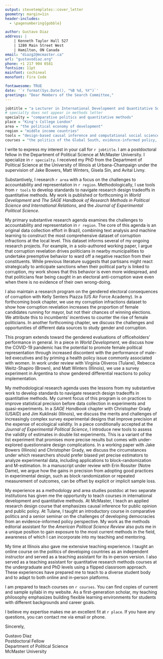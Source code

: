 ```yaml
---
output: stevetemplates::cover_letter
geometry: margin=1in
header-includes:
  - \pagenumbering{gobble}

author: Gustavo Diaz
address: |
    | Kenneth Taylor Hall 527
    | 1280 Main Street West
    | Hamilton, ON Canada
email: "diazg2@mcmaster.ca"
url: "gustavodiaz.org"
phone: +1 217 904 0581
fontsize: 11pt
mainfont: cochineal
monofont: Fira Code

fontawesome: TRUE
date: '`r format(Sys.Date(), "%B %d, %Y")`'
greetings: "Dear Members of the Search Committee,"
---
```


```r

jobtitle = "a Lecturer in International Development and Quantitative Social Science"
# specialty does not appear in methods letter
specialty = "comparative politics and quantitative methods" 
place = "King's College London"
area = "the political economy of development"
region = "middle income countries"
tools = "design-based causal inference and computational social science"
courses = "the politics of the Global South, evidence-informed policy, research design, computational social science, causal inference, experiments, survey research, and statistics"
```

<!-- Think about adding a sentence of work with Michelle -->
I write to express my interest in your call for `r jobtitle`. I am a postdoctoral fellow in the Department of Political Science at McMaster University. I specialize in `r specialty`. I received my PhD from the Department of Political Science at the University of Illinois at Urbana-Champaign under the supervision of Jake Bowers, Matt Winters, Gisela Sin, and Avital Livny.

<!-- Edit this paragraph depending on the search focus -->
<!-- Update as reviews progress -->
Substantively, I research `r area` with a focus on the challenges to accountability and representation in `r region`. Methodologically, I use tools from `r tools` to develop standards to navigate research design tradeoffs in quantitative methods. My work is published or forthcoming in *World Development* and *The SAGE Handbook of Research Methods in Political Science and International Relations*, and the *Journal of Experimental Political Science*.

<!-- RESEARCH -->
<!-- Remember to update the status of stuff sent for review -->
<!-- Nearby corruption -->
My primary substantive research agenda examines the challenges to accountability and representation in `r region`.  The core of this agenda is an original data collection effort in Brazil, combining text analysis and machine learning to construct the most comprehensive dataset of corruption infractions at the local level. This dataset informs several of my ongoing research projects. For example, in a solo-authored working paper, I argue that corruption revelation drives politicians in nearby municipalities to undertake preemptive behavior to ward off a negative reaction from their constituents.  While previous literature suggests that partisans might react strategically to anticipate sanctions when their political party is linked to corruption, my work shows that this behavior is even more widespread, and that politicians fear being caught in an electoral anti-corruption wave even when there is no evidence of their own wrong-doing.

<!-- Gender corruption -->
I  also maintain a research program on the gendered electoral consequences of corruption with Kelly Senters Piazza (US Air Force Academy). In a forthcoming book chapter, we use my corruption infractions dataset to show how corruption revelation increases the proportion of female candidates running for mayor, but not their chances of winning elections. We attribute this to incumbents' incentives to counter the rise of female politicians. In another forthcoming chapter, we discuss the challenges and opportunities of different data sources to study gender and corruption.

This program extends toward the gendered evaluations of officeholders' performance in general. In a piece in *World Development*, we discuss how the COVID-19 pandemic has the potential to promote female political representation through increased discontent with the performance of male-led executives and by priming a health policy issue commonly associated with women. In work under review with Virginia Oliveros (Tulane), Rebecca Weitz-Shapiro (Brown), and Matt Winters (Illinois), we use a survey experiment in Argentina to show gendered differential reactions to policy implementation.

<!-- Modeling spillovers -->
<!-- Comment out if quasi-experiments not relevant -->
<!-- My methodological research agenda uses the lessons from my substantive work to develop standards to navigate research design tradeoffs in experiments and quasi-experiments. In a working paper, I extend my work on exposure to nearby corruption in Brazil to geographic spillovers in general. In these settings, theory suggests multiple plausible pathways for spillovers, but current methods require researchers to assume a single one is the correct. This implies a tradeoff between narrow operationalizations that risk false positives and broad operationalizations that can introduce bias, and the discipline currently lacks a standard to guide this choice. I propose a model selection protocol that overcomes this difficulty by using a distance metric to identify alternative model specifications, and then choosing among them using a model selection technique of choice. I illustrate the usefulness of this approach by revisiting the findings of an experiment on the spillover effects of election observers on voter registration irregularities in Ghana. -->

<!-- Survey experiments and block rand -->
My methodological research agenda uses the lessons from my substantive work to develop standards to navigate research design tradeoffs in quantitative methods. My current focus of this program is on practices to improve statistical precision before data collection in experiments and quasi-experiments. In a *SAGE Handbook* chapter with Christopher Grady (USAID) and Jim Kuklinski (Illinois), we discuss the merits and challenges of increasingly complex survey experimental designs that improve precision at the expense of ecological validity. In a piece conditionally accepted at the *Journal of Experimental Political Science*, I introduce new tools to assess the validity of estimates in double list experiments. This is a variant of the list experiment that promises more precise results but comes with under-explored questionnaire design complications. In a working paper with Jake Bowers (Illinois) and Christopher Grady, we discuss the circumstances under which researchers should prefer biased yet precise estimators to analyze experimental data, including applications to block-randomization and M-estimation. In a manuscript under review with Erin Rossiter (Notre Dame), we argue how the gains in precision from adopting good practices in experimental design, such as block randomization or repeated measurement of outcomes, can be offset by explicit or implicit sample loss.

<!-- TEACHING -->
My experience as a methodology and area studies postdoc at two separate institutions has given me the opportunity to teach courses in international development and quantitative methods. At McMaster, I teach an applied research design course that emphasizes causal inference for public opinion and public policy. At Tulane, I taught an introductory course in comparative politics and a senior seminar on the challenges of developing democracies from an evidence-informed policy perspective. My work as the methods editorial assistant for the *American Political Science Review* also puts me in a unique position to gain exposure to the most current methods in the field, awareness of which I can incorporate into my teaching and mentoring.

My time at Illinois also gave me extensive teaching experience. I taught an online course on the politics of developing countries as an independent instructor and served as a teaching assistant for its in-person version. I also served as a teaching assistant for quantitative research methods courses at the undergraduate and PhD levels using a flipped classroom approach. These experiences have prepared me to teach to a diverse student body and to adapt to both online and in-person platforms.

<!-- Teaching plans -->
<!-- Remember to switch from teaching portfolio/website accordingly -->
<!-- Also tweak depending on job -->
I am prepared to teach courses on `r courses`. You can find copies of current and sample syllabi in my website. As a first-generation scholar, my teaching philosophy emphasizes building flexible learning environments for students with different backgrounds and career goals.

<!-- CLOSING -->
I believe my expertise makes me an excellent fit at `r place`. If you have any questions, you can contact me via email or phone.


Sincerely,

<!-- Remember double spaces to lineskip -->
Gustavo Diaz  
Postdoctoral Fellow  
Department of Political Science  
McMaster University
